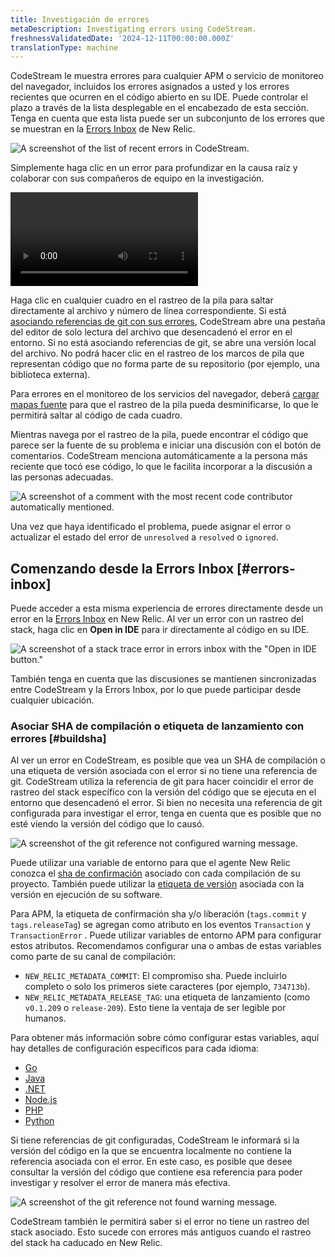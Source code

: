 ```yaml
---
title: Investigación de errores
metaDescription: Investigating errors using CodeStream.
freshnessValidatedDate: '2024-12-11T00:00:00.000Z'
translationType: machine
---
```







CodeStream le muestra errores para cualquier APM o servicio de monitoreo del navegador, incluidos los errores asignados a usted y los errores recientes que ocurren en el código abierto en su IDE. Puede controlar el plazo a través de la lista desplegable en el encabezado de esta sección. Tenga en cuenta que esta lista puede ser un subconjunto de los errores que se muestran en la [Errors Inbox](/docs/errors-inbox/errors-inbox/) de New Relic.

<img
  title="The list of recent errors in CodeStream."
  alt="A screenshot of the list of recent errors in CodeStream."
  src={codestreamErrorsList}
/>

Simplemente haga clic en un error para profundizar en la causa raíz y colaborar con sus compañeros de equipo en la investigación.

<Video
  type="wistia"
  id="l65l4cqqhd"
/>

Haga clic en cualquier cuadro en el rastreo de la pila para saltar directamente al archivo y número de línea correspondiente. Si está [asociando referencias de git con sus errores](#buildsha), CodeStream abre una pestaña del editor de solo lectura del archivo que desencadenó el error en el entorno. Si no está asociando referencias de git, se abre una versión local del archivo. No podrá hacer clic en el rastreo de los marcos de pila que representan código que no forma parte de su repositorio (por ejemplo, una biblioteca externa).

Para errores en el monitoreo de los servicios del navegador, deberá [cargar mapas fuente](/docs/browser/browser-monitoring/browser-pro-features/upload-source-maps-un-minify-js-errors/) para que el rastreo de la pila pueda desminificarse, lo que le permitirá saltar al código de cada cuadro.

Mientras navega por el rastreo de la pila, puede encontrar el código que parece ser la fuente de su problema e iniciar una discusión con el botón de comentarios. CodeStream menciona automáticamente a la persona más reciente que tocó ese código, lo que le facilita incorporar a la discusión a las personas adecuadas.

<img
  title="A comment with the most recent code contributor automatically mentioned."
  alt="A screenshot of a comment with the most recent code contributor automatically mentioned."
  src={codestreamErrorComment}
/>

Una vez que haya identificado el problema, puede asignar el error o actualizar el estado del error de `unresolved` a `resolved` o `ignored`.

## Comenzando desde la Errors Inbox [#errors-inbox]

Puede acceder a esta misma experiencia de errores directamente desde un error en la [Errors Inbox](/docs/errors-inbox/errors-inbox/) en New Relic. Al ver un error con un rastreo del stack, haga clic en <DoNotTranslate>**Open in IDE**</DoNotTranslate> para ir directamente al código en su IDE.

<img
  title="A stack trace error in errors inbox with the &quot;Open in IDE button"
  alt="A screenshot of a stack trace error in errors inbox with the &quot;Open in IDE button.&quot;"
  src={errorsinboxOpeninIdeCodestream}
/>

También tenga en cuenta que las discusiones se mantienen sincronizadas entre CodeStream y la Errors Inbox, por lo que puede participar desde cualquier ubicación.

### Asociar SHA de compilación o etiqueta de lanzamiento con errores [#buildsha]

Al ver un error en CodeStream, es posible que vea un SHA de compilación o una etiqueta de versión asociada con el error si no tiene una referencia de git. CodeStream utiliza la referencia de git para hacer coincidir el error de rastreo del stack específico con la versión del código que se ejecuta en el entorno que desencadenó el error. Si bien no necesita una referencia de git configurada para investigar el error, tenga en cuenta que es posible que no esté viendo la versión del código que lo causó.

<img
  title="The git reference not configured warning message."
  alt="A screenshot of the git reference not configured warning message."
  src={codestreamBuildShaNotConfigured}
/>

Puede utilizar una variable de entorno para que el agente New Relic <InlinePopover type="apm"/>conozca el [sha de confirmación](https://git-scm.com/book/en/v2/Git-Tools-Revision-Selection) asociado con cada compilación de su proyecto. También puede utilizar la [etiqueta de versión](https://git-scm.com/book/en/v2/Git-Basics-Tagging) asociada con la versión en ejecución de su software.

Para APM, la etiqueta de confirmación sha y/o liberación (`tags.commit` y `tags.releaseTag`) se agregan como atributo en los eventos `Transaction` y `TransactionError` . Puede utilizar variables de entorno APM para configurar estos atributos. Recomendamos configurar una o ambas de estas variables como parte de su canal de compilación:

* `NEW_RELIC_METADATA_COMMIT`: El compromiso sha. Puede incluirlo completo o solo los primeros siete caracteres (por ejemplo, `734713b`).
* `NEW_RELIC_METADATA_RELEASE_TAG`: una etiqueta de lanzamiento (como `v0.1.209` o `release-209`). Esto tiene la ventaja de ser legible por humanos.

Para obtener más información sobre cómo configurar estas variables, aquí hay detalles de configuración específicos para cada idioma:

* [Go](/docs/agents/go-agent/configuration/go-agent-configuration/)
* [Java](/docs/agents/java-agent/configuration/java-agent-configuration-config-file/)
* [.NET](/docs/agents/net-agent/configuration/net-agent-configuration/)
* [Node.js](/docs/agents/nodejs-agent/installation-configuration/nodejs-agent-configuration/)
* [PHP](/docs/agents/php-agent/configuration/php-agent-configuration/)
* [Python](/docs/agents/python-agent/configuration/python-agent-configuration/)

Si tiene referencias de git configuradas, CodeStream le informará si la versión del código en la que se encuentra localmente no contiene la referencia asociada con el error. En este caso, es posible que desee consultar la versión del código que contiene esa referencia para poder investigar y resolver el error de manera más efectiva.

<img
  title="The git reference not found warning message."
  alt="A screenshot of the git reference not found warning message."
  src={codestreamBuildShaNotFound}
/>

CodeStream también le permitirá saber si el error no tiene un rastreo del stack asociado. Esto sucede con errores más antiguos cuando el rastreo del stack ha caducado en New Relic.